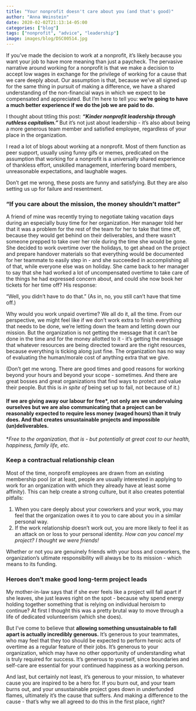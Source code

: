 ```yaml
---
title: "Your nonprofit doesn't care about you (and that's good)"
author: "Anna Weinstein"
date: 2020-02-02T21:13:14-05:00
categories: ["blog"]
tags: ["nonprofit", "advice", "leadership"]
image: images/blog/DSC00514.jpg
---
```


If you've made the decision to work at a nonprofit, it's likely because you want your job to have more meaning than just a paycheck. The pervasive narrative around working for a nonprofit is that we make a decision to accept low wages in exchange for the privilege of working for a cause that we care deeply about. Our assumption is that, because we've all signed up for the same thing in pursuit of making a difference, we have a shared understanding of the non-financial ways in which we expect to be compensated and appreciated. But I'm here to tell you: <b>we're going to have a much better experience if we do the job we are paid to do.</b>

I thought about titling this post: <b><i>"Kinder nonprofit leadership through ruthless capitalism." </b></i> But it's not just about leadership - it's also about being a more generous team member and satisfied employee, regardless of your place in the organization.

I read a lot of blogs about working at a nonprofit. Most of them function as peer support, usually using funny gifs or memes, predicated on the assumption that working for a nonprofit is a universally shared experience of thankless effort, unskilled management, interfering board members, unreasonable expectations, and laughable wages.

Don't get me wrong, these posts are funny and satisfying. But they are also setting us up for failure and resentment.

### "If you care about the mission, the money shouldn't matter"

A friend of mine was recently trying to negotiate taking vacation days during an especially busy time for her organization. Her manager told her that it was a problem for the rest of the team for her to take that time off, because they would get behind on their deliverables, and there wasn't someone prepped to take over her role during the time she would be gone. She decided to work overtime over the holidays, to get ahead on the project and prepare handover materials so that everything would be documented for her teammate to easily step in - and she succeeded in accomplishing all of that, while everyone else was on holiday. She came back to her manager to say that she had worked a lot of uncompensated overtime to take care of the things he had expressed concern about, and could she now book her tickets for her time off? His response:

"Well, you didn't have to do that." (As in, no, you still can't have that time off.)

Why would you work unpaid overtime? We all do it, all the time. From our perspective, we might feel like if we don't work extra to finish everything that needs to be done, we're letting down the team and letting down our mission. But the organization is not getting the message that it can't be done in the time and for the money allotted to it - it's getting the message that whatever resources are being directed toward are the right resources, because everything is ticking along just fine. The organization has no way of evaluating the human/morale cost of anything extra that we give.

(Don't get me wrong. There are good times and good reasons for working beyond your hours and beyond your scope - sometimes. And there are great bosses and great organizations that find ways to protect and value their people. But this is <i>in spite of </i> being set up to fail, not because of it.)

#### If we are giving away our labour for free*, not only are we undervaluing ourselves but we are also communicating that a project can be reasonably expected to require less money (waged hours) than it truly does. And that creates unsustainable projects and impossible (un)deliverables.

*<i>Free to the organization, that is - but potentially at great cost to our health, happiness, family life, etc.</i>

### Keep a contractual relationship clean

Most of the time, nonprofit employees are drawn from an existing membership pool (or at least, people are usually interested in applying to work for an organization with which they already have at least some affinity). This can help create a strong culture, but it also creates potential pitfalls:

1. When you care deeply about your coworkers and your work, you may feel that the organization owes it to you to care about you in a similar personal way.
2. If the work relationship doesn't work out, you are more likely to feel it as an attack on or loss to your personal identity. *How can you cancel my project? I thought we were friends!*

Whether or not you are genuinely friends with your boss and coworkers, the organization's ultimate responsibility will always be to its mission - which means to its funding.

### Heroes don't make good long-term project leads

My mother-in-law says that if she ever feels like a project will fall apart if she leaves, she just leaves right on the spot - because why spend energy holding together something that is relying on individual heroism to continue? At first I thought this was a pretty brutal way to move through a life of dedicated volunteerism (which she does).

But I've come to believe that <b>allowing something unsustainable to fall apart is actually incredibly generous.</b> It's generous to your teammates, who may feel that they too should be expected to perform heroic acts of overtime as a regular feature of their jobs. It's generous to your organization, which may have no other opportunity of understanding what is truly required for success. It's generous to yourself, since boundaries and self-care are essential for your continued happiness as a working person.

And last, but certainly not least, it's generous to your mission, to whatever cause you are inspired to be a hero for. If you burn out, and your team burns out, and your unsustainable project goes down in underfunded flames, ultimately it's the cause that suffers. And making a difference to the cause - that's why we all agreed to do this in the first place, right?
